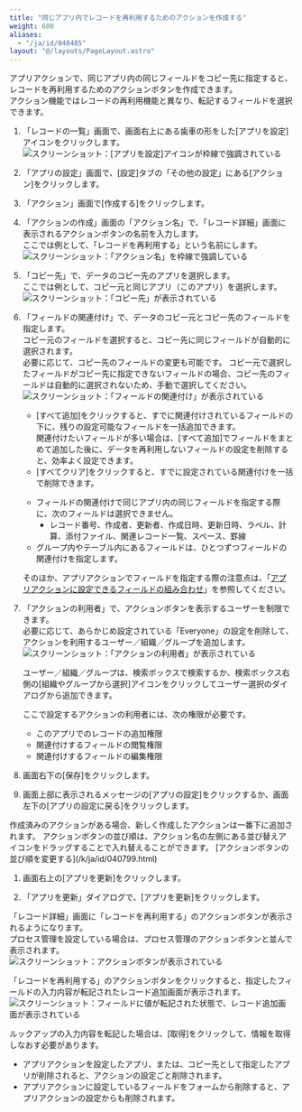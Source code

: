 ```yaml
---
title: "同じアプリ内でレコードを再利用するためのアクションを作成する"
weight: 600
aliases:
  - "/ja/id/040485"
layout: "@/layouts/PageLayout.astro"
---
```




アプリアクションで、同じアプリ内の同じフィールドをコピー先に指定すると、レコードを再利用するためのアクションボタンを作成できます。  
アクション機能ではレコードの再利用機能と異なり、転記するフィールドを選択できます。

1. 「レコードの一覧」画面で、画面右上にある歯車の形をした[アプリを設定]アイコンをクリックします。  
   <Img src="/k/kintone/img/settings_new_icon.png" alt="スクリーンショット：[アプリを設定]アイコンが枠線で強調されている" />

1. 「アプリの設定」画面で、[設定]タブの「その他の設定」にある[アクション]をクリックします。

1. 「アクション」画面で[作成する]をクリックします。

1. 「アクションの作成」画面の「アクション名」で、「レコード詳細」画面に表示されるアクションボタンの名前を入力します。  
  ここでは例として、「レコードを再利用する」という名前にします。  
   <Img src="/k/kintone/img-ja/appaction_duplicate_02.png" alt="スクリーンショット：「アクション名」を枠線で強調している" />

1. 「コピー先」で、データのコピー先のアプリを選択します。  
  ここでは例として、コピー元と同じアプリ（このアプリ）を選択します。  
   <Img src="/k/kintone/img-ja/appaction_duplicate_07.png" alt="スクリーンショット：「コピー先」が表示されている" />

1. 「フィールドの関連付け」で、データのコピー元とコピー先のフィールドを指定します。  
  コピー元のフィールドを選択すると、コピー先に同じフィールドが自動的に選択されます。  
  必要に応じて、コピー先のフィールドの変更も可能です。
  コピー元で選択したフィールドがコピー先に指定できないフィールドの場合、コピー先のフィールドは自動的に選択されないため、手動で選択してください。  
   <Img src="/k/kintone/img-ja/appaction_duplicate_08.png" alt="スクリーンショット：「フィールドの関連付け」が表示されている" />

   * [すべて追加]をクリックすると、すでに関連付けされているフィールドの下に、残りの設定可能なフィールドを一括追加できます。  
   関連付けたいフィールドが多い場合は、[すべて追加]でフィールドをまとめて追加した後に、データを再利用しないフィールドの設定を削除すると、効率よく設定できます。  
   * [すべてクリア]をクリックすると、すでに設定されている関連付けを一括で削除できます。

   <Note>

   * フィールドの関連付けで同じアプリ内の同じフィールドを指定する際に、次のフィールドは選択できません。
     * レコード番号、作成者、更新者、作成日時、更新日時、ラベル、計算、添付ファイル、関連レコード一覧、スペース、罫線
   * グループ内やテーブル内にあるフィールドは、ひとつずつフィールドの関連付けを指定します。

   そのほか、アプリアクションでフィールドを指定する際の注意点は、「[アプリアクションに設定できるフィールドの組み合わせ](/k/ja/id/040486.html)」を参照してください。

   </Note>

1. 「アクションの利用者」で、アクションボタンを表示するユーザーを制限できます。  
  必要に応じて、あらかじめ設定されている「Everyone」の設定を削除して、アクションを利用するユーザー／組織／グループを追加します。  
   <Img src="/k/kintone/img-ja/appaction_duplicate_03.png" alt="スクリーンショット：「アクションの利用者」が表示されている" />

   <Note>

   ユーザー／組織／グループは、検索ボックスで検索するか、検索ボックス右側の[組織やグループから選択]アイコンをクリックしてユーザー選択のダイアログから追加できます。

   </Note>

   <Warning>

   ここで設定するアクションの利用者には、次の権限が必要です。

   * このアプリでのレコードの追加権限
   * 関連付けするフィールドの閲覧権限
   * 関連付けするフィールドの編集権限

   </Warning>

1. 画面右下の[保存]をクリックします。

1. 画面上部に表示されるメッセージの[アプリの設定]をクリックするか、画面左下の[アプリの設定に戻る]をクリックします。
  <Note>
    作成済みのアクションがある場合、新しく作成したアクションは一番下に追加されます。  
      アクションボタンの並び順は、アクション名の左側にある並び替えアイコンをドラッグすることで入れ替えることができます。  
      [アクションボタンの並び順を変更する](/k/ja/id/040799.html)
  </Note>

1. 画面右上の[アプリを更新]をクリックします。

1. 「アプリを更新」ダイアログで、[アプリを更新]をクリックします。  

「レコード詳細」画面に「レコードを再利用する」のアクションボタンが表示されるようになります。  
プロセス管理を設定している場合は、プロセス管理のアクションボタンと並んで表示されます。  
<Img src="/k/kintone/img-ja/appaction_duplicate_05.png" alt="スクリーンショット：アクションボタンが表示されている" />

「レコードを再利用する」のアクションボタンをクリックすると、指定したフィールドの入力内容が転記されたレコード追加画面が表示されます。  
<Img src="/k/kintone/img-ja/appaction_duplicate_06.png" alt="スクリーンショット：フィールドに値が転記された状態で、レコード追加画面が表示されている" />

ルックアップの入力内容を転記した場合は、[取得]をクリックして、情報を取得しなおす必要があります。

<Note>

* アプリアクションを設定したアプリ、または、コピー先として指定したアプリが削除されると、アクションの設定ごと削除されます。
* アプリアクションに設定しているフィールドをフォームから削除すると、アプリアクションの設定からも削除されます。  

</Note>
